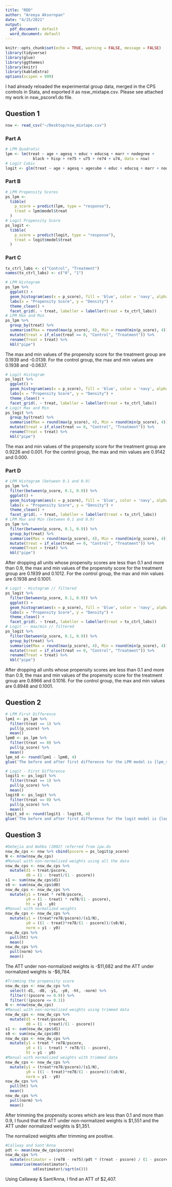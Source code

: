 ```yaml
---
title: "RDD"
author: "Areeya Aksornpan"
date: "4/15/2021"
output:
  pdf_document: default
  word_document: default
---
```


```r
knitr::opts_chunk$set(echo = TRUE, warning = FALSE, message = FALSE)
library(tidyverse)
library(glue)
library(ggthemes)
library(knitr)
library(kableExtra)
options(scipen = 999)
```
I had already reloaded the experimental group data, merged in the CPS controls in Stata, and exported it as nsw_mixtape.csv. Please see attached my work in nsw_pscore1.do file.

## Question 1

```r
nsw <- read_csv("~/Desktop/nsw_mixtape.csv")
```
### Part A
```r
# LPM Quadratic
lpm <- lm(treat ~ age + agesq + educ + educsq + marr + nodegree + 
            black + hisp + re75 + u75 + re74 + u74, data = nsw)
# Logit Cubic
logit <- glm(treat ~ age + agesq + agecube + educ + educsq + marr + nodegree + black + hisp + re75 + u75 + re74 + u74, family = binomial(link = "logit"), data = nsw)
```
### Part B
```r
# LPM Propensity Scores
ps_lpm <- 
  tibble(
    p_score = predict(lpm, type = "response"),
    treat = lpm$model$treat
  )
# Logit Propensity Score
ps_logit <- 
  tibble(
    p_score = predict(logit, type = "response"),
    treat = logit$model$treat
  )
```
### Part C
```r
tx_ctrl_labs <- c("Control", "Treatment")
names(tx_ctrl_labs) <- c("0", "1")
```

```r
# LPM Histogram
ps_lpm %>%
  ggplot() +
  geom_histogram(aes(x = p_score), fill = 'blue', color = 'navy', alpha = 0.8) + 
  labs(x = "Propensity Score", y = "Density") +
  theme_clean() + 
  facet_grid(. ~ treat, labeller = labeller(treat = tx_ctrl_labs)) 
# LPM Max and Min
ps_lpm %>%
  group_by(treat) %>%
  summarise(Max = round(max(p_score), 4), Min = round(min(p_score), 4)) %>%
  mutate(treat = if_else(treat == 0, "Control", "Treatment")) %>%
  rename(Treat = treat) %>%
  kbl("pipe")
```
The max and min values of the propensity score for the treatment group are 0.1939 and -0.0139. For the control group, the max and min values are 0.1938 and -0.0637. 
```r
# Logit Histogram
ps_logit %>%
  ggplot() +
  geom_histogram(aes(x = p_score), fill = 'blue', color = 'navy', alpha = 0.8) + 
  labs(x = "Propensity Score", y = "Density") +
  theme_clean() + 
  facet_grid(. ~ treat, labeller = labeller(treat = tx_ctrl_labs)) 
# Logit Max and Min
ps_logit %>%
  group_by(treat) %>%
  summarise(Max = round(max(p_score), 4), Min = round(min(p_score), 4)) %>%
  mutate(treat = if_else(treat == 0, "Control", "Treatment")) %>%
  rename(Treat = treat) %>%
  kbl("pipe")
```
The max and min values of the propensity score for the treatment group are 0.9226 and 0.001. For the control group, the max and min values are 0.9142 and 0.000.

### Part D
```r
# LPM Histogram (between 0.1 and 0.9)
ps_lpm %>%
  filter(between(p_score, 0.1, 0.9)) %>%
  ggplot() +
  geom_histogram(aes(x = p_score), fill = 'blue', color = 'navy', alpha = 0.8) + 
  labs(x = "Propensity Score", y = "Density") +
  theme_clean() + 
  facet_grid(. ~ treat, labeller = labeller(treat = tx_ctrl_labs)) 
# LPM Max and Min (between 0.1 and 0.9)
ps_lpm %>%
  filter(between(p_score, 0.1, 0.9)) %>%
  group_by(treat) %>%
  summarise(Max = round(max(p_score), 4), Min = round(min(p_score), 4)) %>%
  mutate(treat = if_else(treat == 0, "Control", "Treatment")) %>%
  rename(Treat = treat) %>%
  kbl("pipe")
```
After dropping all units whose propensity scores are less than 0.1 and more than 0.9, the max and min values of the propensity score for the treatment group are 0.1939 and 0.1012. For the control group, the max and min values are 0.1938 and 0.1001.
```r
# Logit - Histogram // filtered
ps_logit %>%
  filter(between(p_score, 0.1, 0.9)) %>%
  ggplot() +
  geom_histogram(aes(x = p_score), fill = 'blue', color = 'navy', alpha = 0.8) + 
  labs(x = "Propensity Score", y = "Density") +
  theme_clean() + 
  facet_grid(. ~ treat, labeller = labeller(treat = tx_ctrl_labs)) 
# Logit -- max/min // filtered
ps_logit %>%
  filter(between(p_score, 0.1, 0.9)) %>%
  group_by(treat) %>%
  summarise(Max = round(max(p_score), 4), Min = round(min(p_score), 4)) %>%
  mutate(treat = if_else(treat == 0, "Control", "Treatment")) %>%
  rename(Treat = treat) %>%
  kbl("pipe")
```
After dropping all units whose propensity scores are less than 0.1 and more than 0.9, the max and min values of the propensity score for the treatment group are 0.8966 and 0.1016. For the control group, the max and min values are 0.8948 and 0.1001.

## Question 2
```r
# LPM First Difference
lpm1 <- ps_lpm %>% 
  filter(treat == 1) %>%
  pull(p_score) %>% 
  mean()
lpm0 <- ps_lpm %>% 
  filter(treat == 0) %>%
  pull(p_score) %>% 
  mean()
lpm_sd <- round(lpm1 - lpm0, 4)
glue('The before and after first difference for the LPM model is {lpm_sd}.')
```
```r
# Logit - First Difference
logit1 <- ps_logit %>% 
  filter(treat == 1) %>%
  pull(p_score) %>% 
  mean() 
logit0 <- ps_logit %>% 
  filter(treat == 0) %>%
  pull(p_score) %>% 
  mean() 
logit_sd <- round(logit1 - logit0, 4)
glue('The before and after first difference for the logit model is {logit_sd}.')
```

## Question 3
```r
#Dehejia and Wahba (2002) referred from ipw.do
nsw_dw_cps <- nsw %>% cbind(pscore = ps_logit$p_score)
N <- nrow(nsw_dw_cps)
#Manual with non-normalized weights using all the data
nsw_dw_cps <- nsw_dw_cps %>% 
  mutate(d1 = treat/pscore,
         d0 = (1 - treat)/(1 - pscore))
s1 <- sum(nsw_dw_cps$d1)
s0 <- sum(nsw_dw_cps$d0)
nsw_dw_cps <- nsw_dw_cps %>% 
  mutate(y1 = treat * re78/pscore,
         y0 = (1 - treat) * re78/(1 - pscore),
         ht = y1 - y0)
#Manual with normalized weights
nsw_dw_cps <- nsw_dw_cps %>% 
  mutate(y1 = (treat*re78/pscore)/(s1/N),
         y0 = ((1 - treat)*re78/(1 - pscore))/(s0/N),
         norm = y1 - y0)
nsw_dw_cps %>% 
  pull(ht) %>% 
  mean()
nsw_dw_cps %>% 
  pull(norm) %>% 
  mean()
```
The ATT under non-normalized weights is -$11,682 and the ATT under normalized weights is -$6,784.

```r
#Trimming the propensity score
nsw_dw_cps <- nsw_dw_cps %>% 
  select(-d1, -d0, -y1, -y0, -ht, -norm) %>% 
  filter(!(pscore >= 0.9)) %>% 
  filter(!(pscore <= 0.1))
N <- nrow(nsw_dw_cps)
#Manual with non-normalized weights using trimmed data
nsw_dw_cps <- nsw_dw_cps %>% 
  mutate(d1 = treat/pscore,
         d0 = (1 - treat)/(1 - pscore))
s1 <- sum(nsw_dw_cps$d1)
s0 <- sum(nsw_dw_cps$d0)
nsw_dw_cps <- nsw_dw_cps %>% 
  mutate(y1 = treat * re78/pscore,
         y0 = (1 - treat) * re78/(1 - pscore),
         ht = y1 - y0)
#Manual with normalized weights with trimmed data
nsw_dw_cps <- nsw_dw_cps %>% 
  mutate(y1 = (treat*re78/pscore)/(s1/N),
         y0 = ((1 - treat)*re78/(1 - pscore))/(s0/N),
         norm = y1 - y0)
nsw_dw_cps %>% 
  pull(ht) %>% 
  mean()
nsw_dw_cps %>% 
  pull(norm) %>% 
  mean()
```

After trimming the propensity scores which are less than 0.1 and more than 0.9, I found that the ATT under non-normalized weights is $1,551 and the ATT under normalized weights is $1,351.

The normalized weights after trimming are positive.

```r
#Callway and Sant'Anna
pdt <- mean(nsw_dw_cps$pscore)
nsw_dw_cps %>%
  mutate(estimator = (re78 - re75)/pdt * (treat - pscore) / (1 - pscore)) %>%
  summarise(mean(estimator),
            sd(estimator)/sqrt(n()))
```

Using Callaway & Sant'Anna, I find an ATT of $2,407.

